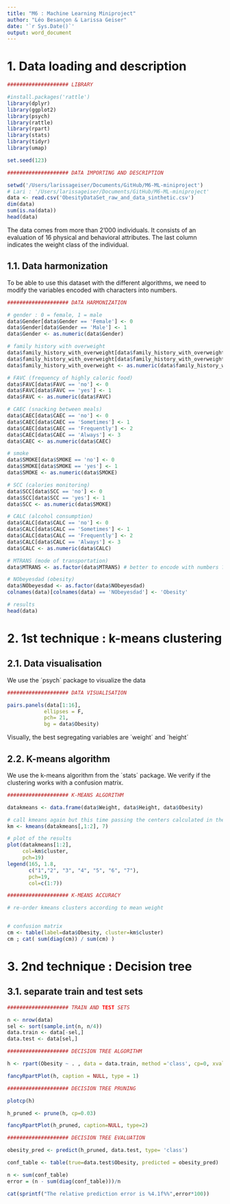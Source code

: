 ```yaml
---
title: "M6 : Machine Learning Miniproject"
author: "Léo Besançon & Larissa Geiser"
date: '`r Sys.Date()`'
output: word_document
---
```


# 1. Data loading and description

```r
#################### LIBRARY 

#install.packages('rattle')
library(dplyr)
library(ggplot2)
library(psych)
library(rattle)
library(rpart)
library(stats)
library(tidyr)
library(umap)

set.seed(123)
```

```r
#################### DATA IMPORTING AND DESCRIPTION

setwd('/Users/larissageiser/Documents/GitHub/M6-ML-miniproject') 
# Lari : '/Users/larissageiser/Documents/GitHub/M6-ML-miniproject'
data <- read.csv('ObesityDataSet_raw_and_data_sinthetic.csv')
dim(data)
sum(is.na(data))
head(data)
```
The data comes from more than 2'000 individuals. It consists of an evaluation of 16 physical and behavioral attributes. The last column indicates the weight class of the individual.

## 1.1. Data harmonization

To be able to use this dataset with the different algorithms, we need to modify the variables encoded with characters into numbers.

```r
#################### DATA HARMONIZATION

# gender : 0 = female, 1 = male
data$Gender[data$Gender == 'Female'] <- 0
data$Gender[data$Gender == 'Male'] <- 1
data$Gender <- as.numeric(data$Gender)

# family history with overweight
data$family_history_with_overweight[data$family_history_with_overweight == 'no'] <- 0
data$family_history_with_overweight[data$family_history_with_overweight == 'yes'] <- 1
data$family_history_with_overweight <- as.numeric(data$family_history_with_overweight)

# FAVC (frequency of highly caloric food)
data$FAVC[data$FAVC == 'no'] <- 0
data$FAVC[data$FAVC == 'yes'] <- 1
data$FAVC <- as.numeric(data$FAVC)

# CAEC (snacking between meals)
data$CAEC[data$CAEC == 'no'] <- 0
data$CAEC[data$CAEC == 'Sometimes'] <- 1
data$CAEC[data$CAEC == 'Frequently'] <- 2
data$CAEC[data$CAEC == 'Always'] <- 3
data$CAEC <- as.numeric(data$CAEC)

# smoke
data$SMOKE[data$SMOKE == 'no'] <- 0
data$SMOKE[data$SMOKE == 'yes'] <- 1
data$SMOKE <- as.numeric(data$SMOKE)

# SCC (calories monitoring)
data$SCC[data$SCC == 'no'] <- 0
data$SCC[data$SCC == 'yes'] <- 1
data$SCC <- as.numeric(data$SMOKE)

# CALC (alcohol consumption)
data$CALC[data$CALC == 'no'] <- 0
data$CALC[data$CALC == 'Sometimes'] <- 1
data$CALC[data$CALC == 'Frequently'] <- 2
data$CALC[data$CALC == 'Always'] <- 3
data$CALC <- as.numeric(data$CALC)

# MTRANS (mode of transportation)
data$MTRANS <- as.factor(data$MTRANS) # better to encode with numbers ? i don't think so

# NObeyesdad (obesity)
data$NObeyesdad <- as.factor(data$NObeyesdad)
colnames(data)[colnames(data) == 'NObeyesdad'] <- 'Obesity'

# results
head(data)

```


# 2. 1st technique : k-means clustering

## 2.1. Data visualisation

We use the ´psych´ package to visualize the data

```r
#################### DATA VISUALISATION

pairs.panels(data[1:16],
            ellipses = F,
            pch= 21,
            bg = data$Obesity)

```
Visually, the best segregating variables are ´weight´ and ´height´


## 2.2. K-means algorithm
We use the k-means algorithm from the ´stats´ package. We verify if the clustering works with a confusion matrix. 

```r
#################### K-MEANS ALGORITHM

datakmeans <- data.frame(data$Weight, data$Height, data$Obesity)

# call kmeans again but this time passing the centers calculated in the previous step
km <- kmeans(datakmeans[,1:2], 7)

# plot of the results
plot(datakmeans[1:2], 
     col=km$cluster, 
     pch=19)
legend(165, 1.8, 
       c("1","2", "3", "4", "5", "6", "7"),
       pch=19, 
       col=c(1:7))

```


```r
#################### K-MEANS ACCURACY

# re-order kmeans clusters according to mean weight


# confusion matrix
cm <- table(label=data$Obesity, cluster=km$cluster)
cm ; cat( sum(diag(cm)) / sum(cm) )

```


# 3. 2nd technique : Decision tree

## 3.1. separate train and test sets

```r
#################### TRAIN AND TEST SETS

n <- nrow(data)
sel <- sort(sample.int(n, n/4))
data.train <- data[-sel,]
data.test <- data[sel,]

```

```r
#################### DECISION TREE ALGORITHM

h <- rpart(Obesity ~ . , data = data.train, method ='class', cp=0, xval=500)

fancyRpartPlot(h, caption = NULL, type = 1)

```

```r
#################### DECISION TREE PRUNING

plotcp(h)

h_pruned <- prune(h, cp=0.03)

fancyRpartPlot(h_pruned, caption=NULL, type=2)
```

```r
#################### DECISION TREE EVALUATION

obesity_pred <- predict(h_pruned, data.test, type= 'class')

conf_table <- table(true=data.test$Obesity, predicted = obesity_pred)

n <- sum(conf_table)
error = (n - sum(diag(conf_table)))/n

cat(sprintf("The relative prediction error is %4.1f%%",error*100))
```

